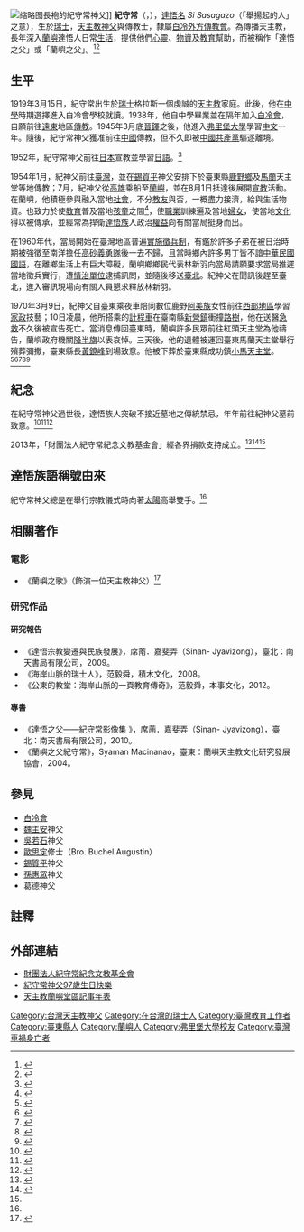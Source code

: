 [[File:Fr._Giger_Alfred_with_totem_of_Tao_on_robe.jpg|缩略图]]長袍的紀守常神父]]
'''紀守常'''（{{lang-de|Giger Alfred}}，{{bd|1919年|3月15日|1970年|3月10日|catIdx=Alfred, Giger}}），[[達悟語|達悟名]] ''Si Sasagazo''（「舉揚起的人」之意），生於[[瑞士|瑞士]]，[[天主教|天主教]][[神父|神父]]與傳教士，隸屬[[白冷外方傳教會|白冷外方傳教會]]。為傳播天主教，長年深入[[蘭嶼|蘭嶼]]達悟人日常[[生活|生活]]，提供他們[[心靈|心靈]]、[[物資|物資]]及[[教育|教育]]幫助，而被稱作「達悟之父」或「蘭嶼之父」。<ref>{{Cite journal|title=喚起原住民對天主的愛 「蘭嶼之父」紀守常|author=江漢聲|url=https://books.google.com.tw/books?id=gwPwBQAAQBAJ&pg=PA66&dq=%E7%B4%80%E5%AE%88%E5%B8%B8&hl=zh-TW&sa=X&ved=0ahUKEwiR2bGR9fvSAhUFEbwKHRIaCHEQ6AEIKjAD#v=onepage&q=%E7%B4%80%E5%AE%88%E5%B8%B8&f=false|journal=人籟|issue=85|doi=|others=|year=2011|volume=|page=62-66|pmid=|access-date=2017-03-29|archive-date=2017-03-29|archive-url=https://web.archive.org/web/20170329232849/https://books.google.com.tw/books?id=gwPwBQAAQBAJ&pg=PA66&dq=%E7%B4%80%E5%AE%88%E5%B8%B8&hl=zh-TW&sa=X&ved=0ahUKEwiR2bGR9fvSAhUFEbwKHRIaCHEQ6AEIKjAD#v=onepage&q=%E7%B4%80%E5%AE%88%E5%B8%B8&f=false|dead-url=no}}</ref><ref name=":1">{{Citation|last=TITV 原視|title=蘭嶼設紀神父基金會 近百教友獻感恩 2014-01-19|date=2014-01-20|url=https://www.youtube.com/watch?v=XjuwNHL0VkI|accessdate=2017-03-29|archive-date=2017-04-08|archive-url=https://web.archive.org/web/20170408055652/https://www.youtube.com/watch?v=XjuwNHL0VkI|dead-url=no}}</ref>

==生平==
1919年3月15日，紀守常出生於[[瑞士|瑞士]]格拉斯一個虔誠的[[天主教|天主教]]家庭。此後，他在[[中學|中學]]時期選擇進入白冷會學校就讀。1938年，他自中學畢業並在隔年加入[[白冷會|白冷會]]，自願前往[[遠東|遠東]]地區[[傳教|傳教]]。1945年3月底[[晉鐸|晉鐸]]之後，他進入[[弗里堡大學|弗里堡大學]]學習[[中文|中文]]一年。隨後，紀守常神父獲准前往[[中國|中國]]傳教，但不久即被[[中國共產黨|中國共產黨]]驅逐離境。

1952年，紀守常神父前往[[日本|日本]]宣教並學習[[日語|日語]]。<ref>{{Citation|last=財團法人紀守常紀念文教基金會|title=紀守常神父97歲生日快樂|date=2016-03-17|url=https://www.youtube.com/watch?v=a7UMe_2IVLc|accessdate=2017-03-24|archive-date=2017-03-24|archive-url=https://web.archive.org/web/20170324060327/https://www.youtube.com/watch?v=a7UMe_2IVLc|dead-url=no}}</ref>

1954年1月，紀神父前往[[臺灣|臺灣]]，並在[[錫質平|錫質平]]神父安排下於臺東縣[[鹿野鄉|鹿野鄉]]及[[馬蘭車站|馬蘭]]天主堂等地傳教；7月，紀神父從[[高雄|高雄]]乘船至[[蘭嶼|蘭嶼]]，並在8月1日抵達後展開[[宣教|宣教]]活動。在蘭嶼，他積極參與融入當地[[社會|社會]]，不分[[教友|教友]]與否，一概盡力接濟，給與生活物資。也致力於使[[教育|教育]]普及當地[[孩童|孩童]]之間<ref>{{Cite journal|title=未知|author=未知|url=https://books.google.com.tw/books?id=7BEyAQAAIAAJ&q=%E7%B4%80%E5%AE%88%E5%B8%B8&dq=%E7%B4%80%E5%AE%88%E5%B8%B8&hl=en&sa=X&ved=0ahUKEwj9teef-fvSAhUImBoKHd9xBb04ChDoAQg6MAU|journal=人間|issue=3-8|doi=|others=|year=1988|volume=3|page=139|pmid=|access-date=2017-03-29|archive-date=2017-03-29|archive-url=https://web.archive.org/web/20170329234346/https://books.google.com.tw/books?id=7BEyAQAAIAAJ&q=%E7%B4%80%E5%AE%88%E5%B8%B8&dq=%E7%B4%80%E5%AE%88%E5%B8%B8&hl=en&sa=X&ved=0ahUKEwj9teef-fvSAhUImBoKHd9xBb04ChDoAQg6MAU|dead-url=no}}</ref>，使[[職業|職業]]訓練遍及當地[[婦女|婦女]]，使當地[[文化|文化]]得以被傳承，並經常為捍衛[[達悟族|達悟族]]人政治[[權益|權益]]向有關當局挺身而出。  

在1960年代，當局開始在臺灣地區普遍[[臺灣兵役制度|實施徵兵制]]，有鑑於許多子弟在被日治時期被強徵至南洋擔任[[高砂義勇隊|高砂義勇隊]]後一去不歸，且當時鄉內許多男丁皆不諳[[中華民國國語|中華民國國語]]，在離鄉生活上有巨大障礙，蘭嶼鄉鄉民代表林新羽向當局請願要求當局推遲當地徵兵實行，遭[[情治單位|情治單位]]逮捕訊問，並隨後移送[[臺北|臺北]]。紀神父在聞訊後趕至臺北，進入審訊現場向有關人員懇求釋放林新羽。  

1970年3月9日，紀神父自臺東乘夜車陪同數位鹿野[[阿美族|阿美族]]女性前往[[臺灣西部|西部地區]]學習[[家政学|家政]]技藝；10日凌晨，他所搭乘的[[計程車|計程車]]在臺南縣[[新營鎮|新營鎮]]衝撞[[行道树|路樹]]，他在送醫[[急救|急救]]不久後被宣告死亡。當消息傳回臺東時，蘭嶼許多民眾前往紅頭天主堂為他禱告，蘭嶼政府機關[[降半旗|降半旗]]以表哀悼。三天後，他的遺體被運回臺東馬蘭天主堂舉行殯葬彌撒，臺東縣長[[黃鏡峰|黃鏡峰]]到場致意。他被下葬於臺東縣成功鎮[[小馬天主堂|小馬天主堂]]。<ref>{{Cite web|url=http://www.laijohn.com/archives/pt/Giger,A/brief/Hoan,Gsun.htm|title=蘭嶼之父紀守常神父|accessdate=2017-03-24|work=www.laijohn.com|archive-date=2017-03-24|archive-url=https://web.archive.org/web/20170324175947/http://www.laijohn.com/archives/pt/Giger,A/brief/Hoan,Gsun.htm|dead-url=no}}</ref><ref>{{Cite web|url=http://www.si-sasagazo.org.tw/index.php/who-we-are/fr-alfred-giger-father-of-the-tao|title=達悟之父－紀守常|accessdate=2017-03-24|last=紀守常紀念文教基金會|work=www.si-sasagazo.org.tw|language=zh-tw|archive-date=2017-03-25|archive-url=https://web.archive.org/web/20170325025330/http://www.si-sasagazo.org.tw/index.php/who-we-are/fr-alfred-giger-father-of-the-tao|dead-url=no}}</ref><ref>{{Cite news|url=http://news.ltn.com.tw/news/life/paper/395923|title=憶達悟之父紀守常 蘭嶼女子出書 - 生活 - 自由時報電子報|accessdate=2017-03-24|archive-date=2017-03-24|archive-url=https://web.archive.org/web/20170324055248/http://news.ltn.com.tw/news/life/paper/395923|dead-url=no}}</ref><ref name=":0">{{Cite web|url=http://www.seewant.org/?article=read&articleid=1001602|title=希望森林SeeWant - 不死守常規—紀守常神父 <下>|accessdate=2017-03-24|work=www.seewant.org|archive-date=2017-03-25|archive-url=https://web.archive.org/web/20170325024246/http://www.seewant.org/?article=read&articleid=1001602|dead-url=no}}</ref><ref>{{Cite news|url=http://www.thinkingtaiwan.com/content/6017|title=【人心人術】蘭嶼之父紀守常：隻身闖孤島 為窮人服務|last=張肇烜|first=|date=|work=|newspaper=想想論壇|accessdate=2017-03-24|language=zh-hant|archive-date=2017-03-25|archive-url=https://web.archive.org/web/20170325023839/http://www.thinkingtaiwan.com/content/6017|dead-url=no}}</ref>  

== 紀念 ==
在紀守常神父過世後，達悟族人突破不接近墓地之傳統禁忌，年年前往紀神父墓前致意。<ref>{{Cite news|url=https://udn.com/news/story/9/1591049|title=悼紀守常神父 蘭嶼人破除不上墳觀念|last=聯合新聞網|first=|date=|work=|newspaper=|accessdate=2017-03-24|archive-date=2017-03-24|archive-url=https://web.archive.org/web/20170324060334/https://udn.com/news/story/9/1591049|dead-url=no}}</ref><ref>{{Cite web|url=http://www.merit-times.com.tw/newspage.aspx?unid=465707|title=人間福報 : 蘭嶼人打破禁忌 墳前追思紀神父|accessdate=2017-03-24|archive-date=2017-03-24|archive-url=https://web.archive.org/web/20170324062916/http://www.merit-times.com.tw/NewsPage.aspx?unid=465707|dead-url=no}}</ref><ref>{{Cite web|url=https://udn.com/news/story/7328/2341859|title=他過世47年 蘭嶼人仍難忘...為他墓前高歌慶生|accessdate=2017-03-29|author=李蕙君|date=2017-03-15|publisher=[[聯合新聞網|聯合新聞網]]|deadurl=yes|archiveurl=https://web.archive.org/web/20170315014647/https://udn.com/news/story/7328/2341859|archivedate=2017-03-15}}</ref>

2013年，「財團法人紀守常紀念文教基金會」經各界捐款支持成立。<ref>{{Cite web|url=http://www.taitung.gov.tw/Personnel/News_Content.aspx?n=E4FA0485B2A5071E&sms=E13057BB37942D3F&s=6FC3285AE4F37549|title=*|accessdate=2017-03-24|date=2014-01-14|last=*|work=www.taitung.gov.tw|archive-date=2017-03-24|archive-url=https://web.archive.org/web/20170324175535/http://www.taitung.gov.tw/Personnel/News_Content.aspx?n=E4FA0485B2A5071E&sms=E13057BB37942D3F&s=6FC3285AE4F37549|dead-url=no}}</ref><ref>{{Cite web|url=http://beta.nmp.gov.tw/enews/no277/page_02.html|title=博物館頻道─記憶‧痕跡—達悟之父|accessdate=2017-03-24|work=beta.nmp.gov.tw|archive-date=2016-07-30|archive-url=https://web.archive.org/web/20160730151606/http://beta.nmp.gov.tw/enews/no277/page_02.html|dead-url=no}}</ref><ref name=":1" />

== 達悟族語稱號由來 ==
紀守常神父總是在舉行宗教儀式時向著[[太陽|太陽]]高舉雙手。<ref name=":0" />

== 相關著作 ==

=== 電影 ===
* 《蘭嶼之歌》（飾演一位天主教神父）<ref>{{Cite web|url=http://www.apessimistisneverdisappointed.com/2010/03/song-of-orchid-island-with-cheng-pei.html|title=Song of Orchid Island with Cheng Pei-Pei|accessdate=2017-03-24|work=www.apessimistisneverdisappointed.com|archive-date=2017-03-24|archive-url=https://web.archive.org/web/20170324191836/http://www.apessimistisneverdisappointed.com/2010/03/song-of-orchid-island-with-cheng-pei.html|dead-url=no}}</ref>

=== 研究作品 ===

==== 研究報告 ====
* 《達悟宗教變遷與民族發展》，席萳．嘉斐弄（Sinan- Jyavizong），臺北：南天書局有限公司，2009。
* 《海岸山脈的瑞士人》，范毅舜，積木文化，2008。
* 《公東的教堂：海岸山脈的一頁教育傳奇》，范毅舜，本事文化，2012。

==== 專書 ====
* 《[http://m.sanmin.com.tw/Product/index/001268756 達悟之父——紀守常影像集] {{Wayback|url=http://m.sanmin.com.tw/Product/index/001268756 |date=20170324180003 }}》，席萳．嘉斐弄（Sinan- Jyavizong），臺北：南天書局有限公司，2010。
* 《蘭嶼之父紀守常》，Syaman Macinanao，臺東：蘭嶼天主教文化研究發展協會，2004。

== 參見 ==
* [[白冷會|白冷會]]
* [[魏主安|魏主安]]神父
* [[吳若石|吳若石]]神父
* [[歐思定|歐思定]]修士（Bro. Buchel Augustin）
* [[錫質平|錫質平]]神父
* [[孫惠眾|孫惠眾]]神父
* 葛德神父

==註釋==
{{reflist|2}}

==外部連結==
*[http://www.si-sasagazo.org.tw/ 財團法人紀守常紀念文教基金會] {{Wayback|url=http://www.si-sasagazo.org.tw/ |date=20170201234606 }}
*[https://www.youtube.com/watch?v=a7UMe_2IVLc 紀守常神父97歲生日快樂] {{Wayback|url=https://www.youtube.com/watch?v=a7UMe_2IVLc |date=20170324060327 }}
*[https://archive.is/20130605093011/http://www.yeso.org.tw/church-vazevazey1.htm 天主教蘭嶼堂區記事年表]
{{DEFAULTSORT:Alfred, Giger}}
[[Category:台灣天主教神父|Category:台灣天主教神父]]
[[Category:在台灣的瑞士人|Category:在台灣的瑞士人]]
[[Category:臺灣教育工作者|Category:臺灣教育工作者]]
[[Category:臺東縣人|Category:臺東縣人]]
[[Category:蘭嶼人|Category:蘭嶼人]]
[[Category:弗里堡大學校友|Category:弗里堡大學校友]]
[[Category:臺灣車禍身亡者|Category:臺灣車禍身亡者]]